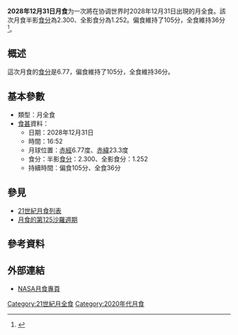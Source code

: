 {{future}}
{{Infobox lunar eclipse
| date        = 2028年12月31日
| time        = 16:52
| nature     = 月全食
| saros       = 125
| gamma           = 0.326
| magnitude      = 半影食分：2.300<br/>全影食分：1.252
| par_duration   = 105分
| tot_duration    = 36分
| chart               = <!-- 檔案不存在 Lunar eclipse chart close-2028Dec.png -->
}}
'''2028年12月31日月食'''为一次將在协调世界时2028年12月31日出現的月全食。該次月食半影[[食分|食分]]為2.300、全影食分為1.252。偏食維持了105分，全食維持36分<ref name="nasa_catalog_list">{{cite web|url=http://sunearth.gsfc.nasa.gov/eclipse/LEcat/LE2001-2100.html|title=Lunar Eclipses: 2001 to 2100|language=en|publisher=[[NASA|NASA]]|archiveurl=https://web.archive.org/web/19990202141830/http://sunearth.gsfc.nasa.gov/eclipse/LEcat/LE2001-2100.html|archivedate=1999-02-02|deadurl=yes|accessdate=2016-09-10}}</ref>。

== 概述 ==
這次月食的[[食分|食分]]是6.77，偏食維持了105分，全食維持36分。

== 基本參數 ==
{{NoteUTC}}
* 類型：月全食
*[[食甚|食甚]]資料：
** 日期：2028年12月31日
** 時間：16:52
** 月球位置：[[赤經|赤經]]6.77度、[[赤緯|赤緯]]23.3度
** 食分：半影[[食分|食分]]：2.300、全影食分：1.252
** 持續時間：偏食105分、全食36分

== 參見 ==
{{portal box|天文學}}
* [[21世紀月食列表|21世紀月食列表]]
* [[月食的第125沙羅週期|月食的第125沙羅週期]]

== 參考資料 ==
{{reflist}}

== 外部連結 ==
* [http://eclipse.gsfc.nasa.gov/lunar.html NASA月食專頁]{{Wayback|url=http://eclipse.gsfc.nasa.gov/lunar.html |date=20181231235927 }}{{en icon}}
{{Lunar-eclipse-stub}}
{{月食}}

[[Category:21世紀月全食|Category:21世紀月全食]]
[[Category:2020年代月食|Category:2020年代月食]]